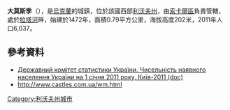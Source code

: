 {{coord|50|14|21|N|24|8|45|E|scale:100000|display=title}}

'''大莫斯季'''（{{lang-uk|Великі Мости}}），是[[烏克蘭|烏克蘭]]的城鎮，位於該國西部[[利沃夫州|利沃夫州]]，由[[索卡爾區|索卡爾區]]負責管轄，處於[[拉塔河|拉塔河]]畔，始建於1472年，面積0.79平方公里，海拔高度202米，2011年人口6,037。

==參考資料==
*[https://web.archive.org/web/20121010205321/http://stat6.stat.lviv.ua/PXWEB2007/ukr/publ/2011/chnas.zip Державний комітет статистики України. Чисельність наявного населення України на 1 січня 2011 року, Київ-2011 (doc)]
* http://www.castles.com.ua/wm.html{{Wayback|url=http://www.castles.com.ua/wm.html |date=20160327083502 }}

{{DEFAULTSORT:Великі Мости}}
[[Category:利沃夫州城市|Category:利沃夫州城市]]


{{Lviv-geo-stub}}